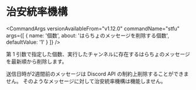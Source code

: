 

# 治安統率機構

<CommandArgs
  versionAvailableFrom="v1.12.0"
  commandName="stfu"
  args={[
    {
      name: '個数',
      about: 'はらちょのメッセージを削除する個数',
      defaultValue: '1'
    }
  ]}
/>

第 1 引数で指定した個数、実行したチャンネルに存在するはらちょのメッセージを最新順から削除します。

<Callout type="warning">
  送信日時が2週間前のメッセージは Discord API の制約上削除することができません。
  そのようなメッセージに対して治安統率機構は機能しません。
</Callout>
